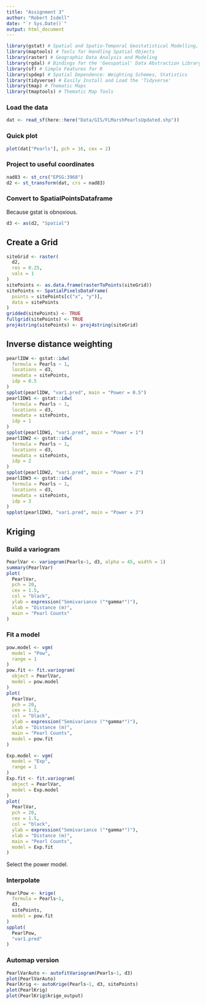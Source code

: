 ```yaml
---
title: "Assignment 3"
author: "Robert Isdell"
date: "`r Sys.Date()`"
output: html_document
---
```


```r
library(gstat) # Spatial and Spatio-Temporal Geostatistical Modelling, Prediction and Simulation
library(maptools) # Tools for Handling Spatial Objects
library(raster) # Geographic Data Analysis and Modeling
library(rgdal) # Bindings for the 'Geospatial' Data Abstraction Library
library(sf) # Simple Features for R
library(spdep) # Spatial Dependence: Weighting Schemes, Statistics
library(tidyverse) # Easily Install and Load the 'Tidyverse'
library(tmap) # Thematic Maps
library(tmaptools) # Thematic Map Tools
```

### Load the data

```r
dat <- read_sf(here::here("Data/GIS/FLMarshPearlsUpdated.shp"))
```

### Quick plot

```r
plot(dat["Pearls"], pch = 16, cex = 2)
```

### Project to useful coordinates

```r
nad83 <- st_crs("EPSG:3968")
d2 <- st_transform(dat, crs = nad83)
```

### Convert to SpatialPointsDataframe

Because gstat is obnoxious.

```r
d3 <- as(d2, "Spatial")
```


## Create a Grid

```r
siteGrid <- raster(
  d2,
  res = 0.25,
  vals = 1
)
sitePoints <- as.data.frame(rasterToPoints(siteGrid))
sitePoints <- SpatialPixelsDataFrame(
  points = sitePoints[c("x", "y")],
  data = sitePoints
)
gridded(sitePoints) <- TRUE
fullgrid(sitePoints) <- TRUE
proj4string(sitePoints) <- proj4string(siteGrid)
```

## Inverse distance weighting

```r
pearlIDW <- gstat::idw(
  formula = Pearls ~ 1,
  locations = d3,
  newdata = sitePoints,
  idp = 0.5
)
spplot(pearlIDW, "var1.pred", main = "Power = 0.5")
pearlIDW1 <- gstat::idw(
  formula = Pearls ~ 1,
  locations = d3,
  newdata = sitePoints,
  idp = 1
)
spplot(pearlIDW1, "var1.pred", main = "Power = 1")
pearlIDW2 <- gstat::idw(
  formula = Pearls ~ 1,
  locations = d3,
  newdata = sitePoints,
  idp = 2
)
spplot(pearlIDW2, "var1.pred", main = "Power = 2")
pearlIDW3 <- gstat::idw(
  formula = Pearls ~ 1,
  locations = d3,
  newdata = sitePoints,
  idp = 3
)
spplot(pearlIDW3, "var1.pred", main = "Power = 3")
```

## Kriging

### Build a variogram

```r
PearlVar <- variogram(Pearls~1, d3, alpha = 45, width = 1)
summary(PearlVar)
plot(
  PearlVar,
  pch = 20,
  cex = 1.5,
  col = "black",
  ylab = expression("Semivariance ("*gamma*")"),
  xlab = "Distance (m)",
  main = "Pearl Counts"
)
```

### Fit a model

```r
pow.model <- vgm(
  model = "Pow",
  range = 1
)
pow.fit <- fit.variogram(
  object = PearlVar,
  model = pow.model
)
plot(
  PearlVar,
  pch = 20,
  cex = 1.5,
  col = "black",
  ylab = expression("Semivariance ("*gamma*")"),
  xlab = "Distance (m)",
  main = "Pearl Counts",
  model = pow.fit
)

Exp.model <- vgm(
  model = "Exp",
  range = 1
)
Exp.fit <- fit.variogram(
  object = PearlVar,
  model = Exp.model
)
plot(
  PearlVar,
  pch = 20,
  cex = 1.5,
  col = "black",
  ylab = expression("Semivariance ("*gamma*")"),
  xlab = "Distance (m)",
  main = "Pearl Counts",
  model = Exp.fit
)
```

Select the power model.

### Interpolate

```r
PearlPow <- krige(
  formula = Pearls~1,
  d3,
  sitePoints,
  model = pow.fit
)
spplot(
  PearlPow,
  "var1.pred"
)
```

### Automap version

```r
PearlVarAuto <- autofitVariogram(Pearls~1, d3)
plot(PearlVarAuto)
PearlKrig <- autoKrige(Pearls~1, d3, sitePoints)
plot(PearlKrig)
plot(PearlKrig$krige_output)
```

